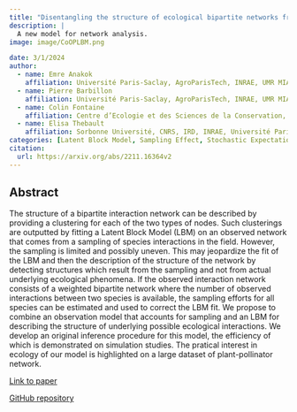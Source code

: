 ---
title: "Disentangling the structure of ecological bipartite networks from observation processes"
description: | 
  A new model for network analysis.
image: image/CoOPLBM.png

date: 3/1/2024
author:
  - name: Emre Anakok 
    affiliation: Université Paris-Saclay, AgroParisTech, INRAE, UMR MIA Paris-Saclay, 91120, Palaiseau, France.
  - name: Pierre Barbillon
    affiliation: Université Paris-Saclay, AgroParisTech, INRAE, UMR MIA Paris-Saclay, 91120, Palaiseau, France.
  - name: Colin Fontaine
    affiliation: Centre d’Ecologie et des Sciences de la Conservation, MNHN, CNRS, SU, 43 rue Buffon, 75005 Paris, France
  - name: Elisa Thebault
    affiliation: Sorbonne Université, CNRS, IRD, INRAE, Université Paris Est Créteil, Université Paris Cité, Institute of Ecology and Environmental Sciences (iEES-Paris), 75005 Paris, France
categories: [Latent Block Model, Sampling Effect, Stochastic Expectation Maximization, Nestedness, Modularity] 
citation:
  url: https://arxiv.org/abs/2211.16364v2
---

## Abstract

The structure of a bipartite interaction network can be described by providing a clustering for each of the two types of nodes. Such clusterings are outputted by fitting a Latent Block Model (LBM) on an observed network that comes from a sampling of species interactions in the field. However, the sampling is limited and possibly uneven. This may jeopardize the fit of the LBM and then the description of the structure of the network by detecting structures which result from the sampling and not from actual underlying ecological phenomena. If the observed interaction network consists of a weighted bipartite network where the number of observed interactions between two species is available, the sampling efforts for all species can be estimated and used to correct the LBM fit. We propose to combine an observation model that accounts for sampling and an LBM for describing the structure of underlying possible ecological interactions. We develop an original inference procedure for this model, the efficiency of which is demonstrated on simulation studies. The pratical interest in ecology of our model is highlighted on a large dataset of plant-pollinator network.

[Link to paper](https://www.e-publications.org/ims/submission/AOAS/user/submissionFile/63762?confirm=faf9a606)

[GitHub repository](https://github.com/AnakokEmre/CoOP-LBM)
